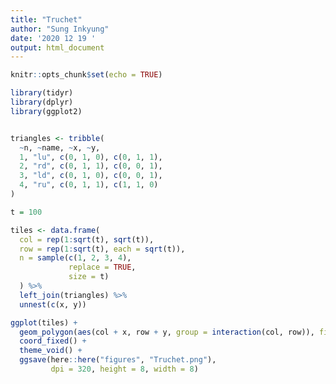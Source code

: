 ```yaml
---
title: "Truchet"
author: "Sung Inkyung"
date: '2020 12 19 '
output: html_document
---
```


```r
knitr::opts_chunk$set(echo = TRUE)
```

```r

library(tidyr)
library(dplyr)
library(ggplot2)


triangles <- tribble(
  ~n, ~name, ~x, ~y,
  1, "lu", c(0, 1, 0), c(0, 1, 1),
  2, "rd", c(0, 1, 1), c(0, 0, 1),
  3, "ld", c(0, 1, 0), c(0, 0, 1),
  4, "ru", c(0, 1, 1), c(1, 1, 0)
)

t = 100

tiles <- data.frame(
  col = rep(1:sqrt(t), sqrt(t)),
  row = rep(1:sqrt(t), each = sqrt(t)),
  n = sample(c(1, 2, 3, 4), 
             replace = TRUE, 
             size = t)
  ) %>% 
  left_join(triangles) %>% 
  unnest(c(x, y))

ggplot(tiles) +
  geom_polygon(aes(col + x, row + y, group = interaction(col, row)), fill = "grey20", color = "grey20") +
  coord_fixed() +
  theme_void() +
  ggsave(here::here("figures", "Truchet.png"), 
         dpi = 320, height = 8, width = 8)

```

